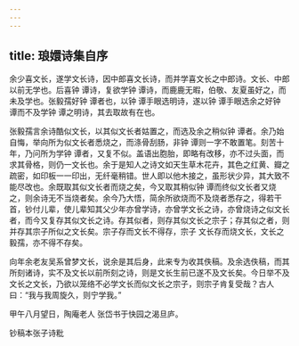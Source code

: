 ```yaml
---
---
---
```

title: 琅嬛诗集自序
---







余少喜文长，遂学文长诗，因中郎喜文长诗，而并学喜文长之中郎诗。文长、中郎以前无学也。后喜钟 谭诗，复欲学钟 谭诗，而鹿鹿无暇，伯敬、友夏虽好之，而未及学也。张毅孺好钟 谭者也，以钟 谭手眼选明诗，遂以钟 谭手眼选余之好钟 谭而不及学钟 谭之明诗，其去取故有在也。

张毅孺言余诗酷似文长，以其似文长者姑置之，而选及余之稍似钟 谭者。余乃始自悔，举向所为似文长者悉烧之，而涤骨刮肠，非钟 谭则一字不敢置笔。刻苦十年，乃问所为学钟 谭者，又复不似。盖语出胞胎，即略有改移，亦不过头面，而求其骨格，则仍一文长也。余于是知人之诗文如天生草木花卉，其色之红黄、瓣之疏密，如印板一一印出，无纤毫稍错。世人即以他木接之，虽形状少异，其大致不能尽改也。余既取其似文长者而烧之矣，今又取其稍似钟 谭而终似文长者又烧之，则余诗无不当烧者矣。余今乃大悟，简余所欲烧而不及烧者悉存之，得若干首，钞付儿辈，使儿辈知其父少年亦曾学诗，亦曾学文长之诗，亦曾烧诗之似文长者，而今又复存其似文长之诗。存其似者，则存其似文长之宗子；存其似之者，则并存其宗子所似之文长矣。宗子存而文长不得存，宗子 文长存而烧文长，文长之毅孺，亦不得不存矣。

向年余老友吴系曾梦文长，说余是其后身，此来专为收其佚稿。及余选佚稿，而其所刻诸诗，实不及文长以前所刻之诗，则是文长生前已遂不及文长矣。今日举不及文长之文长，乃欲以笼络不必学文长而似文长之宗子，则宗子肯复受哉？古人曰：“我与我周旋久，则宁学我。”

甲午八月望日，陶庵老人 张岱书于快园之渴旦庐。

钞稿本张子诗粃